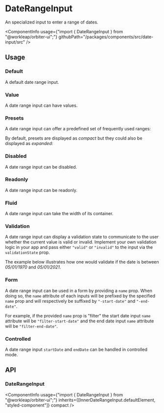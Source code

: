 

<Meta of={DateRangeInputStories} />

# DateRangeInput

<Tagline>An specialized input to enter a range of dates.</Tagline>

<ComponentInfo
    usage={"import { DateRangeInput } from \"@workleap/orbiter-ui\";"}
    githubPath="/packages/components/src/date-input/src"
/>

## Usage

### Default

A default date range input.

<Canvas of={DateRangeInputStories.Default} />

### Value

A date range input can have values.

<Canvas of={DateRangeInputStories.Value} />

### Presets

A date range input can offer a predefined set of frequently used ranges:

<Canvas of={DateRangeInputStories.Presets} />

By default, presets are displayed as *compact* but they could also be displayed as *expanded*:

<Canvas of={DateRangeInputStories.ExpandedPresets} />

### Disabled

A date range input can be disabled.

<Canvas of={DateRangeInputStories.Disabled} />

### Readonly

A date range input can be readonly.

<Canvas of={DateRangeInputStories.ReadOnly} />

### Fluid

A date range input can take the width of its container.

<Canvas of={DateRangeInputStories.Fluid} />

### Validation

A date range input can display a validation state to communicate to the user whether the current value is valid or invalid. Implement your own validation logic in your app and pass either `"valid"` or `"invalid"` to the input via the `validationState` prop.

The example below illustrates how one would validate if the date is between *05/01/1970* and *05/01/2021*.

<Canvas of={DateRangeInputStories.DateRangeValidation} />

### Form

A date range input can be used in a form by providing a `name` prop. When doing so, the `name` attribute of each inputs will be prefixed by the specified `name` prop and will respectively be suffixed by `"-start-date"` and `"-end-date"`.

For example, if the provided `name` prop is "filter" the start date input `name` attribute will be `"filter-start-date"` and the end date input `name` attribute will be `"filter-end-date"`.

<Canvas of={DateRangeInputStories.Form} />

### Controlled

A date range input `startDate` and `endDate` can be handled in controlled mode.

<Canvas of={DateRangeInputStories.Controlled} />

## API

### DateRangeInput

<ComponentInfo
    usage={"import { DateRangeInput } from \"@workleap/orbiter-ui\";"}
    inherits={[InnerDateRangeInput.defaultElement, "styled-component"]}
    compact
/>

<ArgTypes of={InnerDateRangeInput} sort="alpha" />
